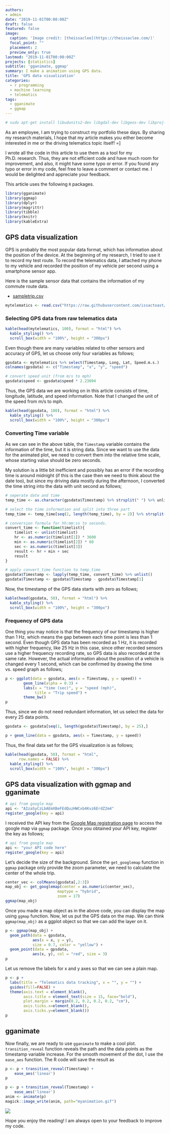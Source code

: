 ```yaml
---
authors:
- admin
date: "2019-11-01T00:00:00Z"
draft: false
featured: false
image:
  caption: 'Image credit: [theissaclee](https://theissaclee.com/)'
  focal_point: ""
  placement: 2
  preview_only: true
lastmod: "2019-11-01T00:00:00Z"
projects: [statistics]
subtitle: 'gganimate, ggmap'
summary: I make a animation using GPS data.
title: 'GPS data visualization'
categories:
  - r programming
  - machine learning
  - telematics
tags:
  - gganimate
  - ggmap
---
```


```r
# sudo apt-get install libudunits2-dev libgdal-dev libgeos-dev libproj-dev 
```


As an employee, I am trying to construct my portfolio these days. By sharing my research materials, I hope that my article makes you either become interested in me or the driving telematics topic itself! =]

I wrote all the code in this article to use them as a tool for my Ph.D. research. Thus, they are not efficient code and have much room for improvement, and also, it might have some typo or error. If you found any typo or error in my code, feel free to leave a comment or contact me. I would be delighted and appreciate your feedback.

This article uses the following `R` packages.

```r
library(gganimate)
library(ggmap)
library(dplyr)
library(magrittr)
library(tibble)
library(knitr)
library(kableExtra)
```

## GPS data visualization

GPS is probably the most popular data format, which has information about the position of the device. At the beginning of my research, I tried to use it to record my test route. To record the telematics data, I attached my phone to my vehicle and recorded the position of my vehicle per second using a smartphone sensor app.

Here is the sample sensor data that contains the information of my commute route data.

- [sampletrip.csv](https://raw.githubusercontent.com/issactoast/EnBlog/master/static/files/telematics/sampletrip.csv)

```r
mytelematics <- read.csv("https://raw.githubusercontent.com/issactoast/EnBlog/master/static/files/telematics/sampletrip.csv", header = TRUE, fill = TRUE)
```

### Selecting GPS data from raw telematics data

```r
kable(head(mytelematics, 100), format = "html") %>% 
  kable_styling() %>% 
  scroll_box(width = "100%", height = "300px")
```

Even though there are many variables related to other sensors and accuracy of GPS, let us choose only four variables as follows;

```r
gpsdata <- mytelematics %>% select(Timestamp, Long, Lat, Speed.m.s.)
colnames(gpsdata) <- c("Timestamp", "x", "y", "speed")

# convert speed unit (from m/s to mph)
gpsdata$speed <- gpsdata$speed * 2.23694 
```

Thus, the GPS data we are working on in this article consists of time, longitude, latitude, and speed information. Note that I changed the unit of the speed from m/s to mph.

```r
kable(head(gpsdata, 100), format = "html") %>% 
  kable_styling() %>% 
  scroll_box(width = "100%", height = "300px")
```

### Converting Time variable

As we can see in the above table, the `Timestamp` variable contains the information of the time, but it is string data. Since we want to use the data for the animated plot, we need to convert them into the relative time scale, whose starting value should be zero seconds.

My solution is a little bit inefficient and possibly has an error if the recording time is around midnight (if this is the case then we need to think about the date too), but since my driving data mostly during the afternoon, I converted the time string into the data with unit second as follows;

```r
# seperate date and time
temp_time <- as.character(gpsdata$Timestamp) %>% strsplit(" ") %>% unlist

# select the time information and split into three part
temp_time <- temp_time[seq(2, length(temp_time), by = 2)] %>% strsplit(":")

# conversion formula for hh:mm:ss to seconds. 
convert_time <- function(timelist){
    timelist <- unlist(timelist)
    hr <- as.numeric(timelist[1]) * 3600
    min <- as.numeric(timelist[2]) * 60
    sec <- as.numeric(timelist[3])
    result <- hr + min + sec
    result
}

# apply convert_time function to temp_time
gpsdata$Timestamp <- lapply(temp_time, convert_time) %>% unlist()
gpsdata$Timestamp <- gpsdata$Timestamp - gpsdata$Timestamp[1]
```

Now, the timestamp of the GPS data starts with zero as follows;

```r
kable(head(gpsdata, 50), format = "html") %>% 
  kable_styling() %>% 
  scroll_box(width = "100%", height = "300px")
```

### Frequency of GPS data

One thing you may notice is that the frequency of our timestamp is higher than 1 Hz, which means the gap between each time point is less than 1 second. Even though GPS data has been recorded as 1 Hz, it is recorded with higher frequency, like 25 Hz in this case, since other recorded sensors use a higher frequency recording rate, so GPS data is also recorded at the same rate. However, the actual information about the position of a vehicle is changed every 1 second, which can be confirmed by drawing the time vs. speed graph as follows;

```r
p <- ggplot(data = gpsdata, aes(x = Timestamp, y = speed)) +
        geom_line(alpha = 0.3) +
        labs(x = "time (sec)", y = "speed (mph)",
             title = "Trip speed") +
        theme_bw()
p
```

Thus, since we do not need redundant information, let us select the data for every 25 data points.

```r
gpsdata <- gpsdata[seq(1, length(gpsdata$Timestamp), by = 25),]
```

```r
p + geom_line(data = gpsdata, aes(x = Timestamp, y = speed))
```

Thus, the final data set for the GPS visualization is as follows;

```r
kable(head(gpsdata, 50), format = "html",
      row.names = FALSE) %>% 
  kable_styling() %>% 
  scroll_box(width = "100%", height = "300px")
```

## GPS data visualization with ggmap and gganimate

```r
# api from google map
api <- "AIzaSyCzLbAEmXBeFEdQuzHWCxb4Kvz6ErdZ2m4"
register_google(key = api)
```

I received the API key from the [Google Map registration page](https://cloud.google.com/maps-platform/#get-started) to access the google map via `ggmap` package. Once you obtained your API key, register the key as follows;

```r
# api from google map
api <- "your API code here"
register_google(key = api)
```

Let's decide the size of the background. Since the `get_googlemap` function in `ggmap` package only provide the zoom parameter, we need to calculate the center of the whole trip.

```r
center_vec <- colMeans(gpsdata[,2:3])
map_obj <- get_googlemap(center = as.numeric(center_vec),
                       maptype = "hybrid",
                       zoom = 17)
ggmap(map_obj)
```

Once you made a map object as in the above code, you can display the map using `ggmap` function. Now, let us put the GPS data on the map. We can think `ggmap(map_obj)` as a ggplot object so that we can add the layer on it.

```r
p <- ggmap(map_obj) + 
  geom_path(data = gpsdata,
            aes(x = x, y = y),
            size = 0.7, color = "yellow") +
  geom_point(data = gpsdata,
            aes(x, y), col = "red", size = 3)
p
```

Let us remove the labels for x and y axes so that we can see a plain map.

```r
p <- p + 
  labs(title = "Telematics data tracking", x = "", y = "") +
  guides(fill=FALSE) +
  theme(axis.text = element_blank(),
        axis.title = element_text(size = 15, face="bold"),
        plot.margin = margin(0.2, 0.2, 0.2, 0.2, "cm"),
        axis.ticks.x=element_blank(),
        axis.ticks.y=element_blank())
p
```


## gganimate

Now finally, we are ready to use `gganimate` to make a cool plot. `transition_reveal` function reveals the path and the data points as the timestamp variable increase. For the smooth movement of the dot, I use the `ease_aes` function. The R code will save the result as

```r
p <- p + transition_reveal(Timestamp) +
    ease_aes('linear')
p
```

```r
p <- p + transition_reveal(Timestamp) +
    ease_aes('linear')
anim <- animate(p)
magick::image_write(anim, path="myanimation.gif")
```

![](./myanimation.gif)

Hope you enjoy the reading! I am always open to your feedback to improve my code.

